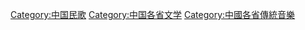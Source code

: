 [[Category:中国民歌|Category:中国民歌]]
[[Category:中国各省文学|Category:中国各省文学]]
[[Category:中國各省傳統音樂|Category:中國各省傳統音樂]]